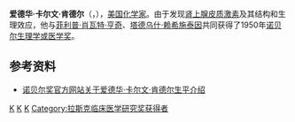 {{Infobox scientist
| name              = 爱德华·卡尔文·肯德尔
| image             = Edward Calvin Kendall nobel.jpg
| image_size        = 180px
| caption           = 1950年的肯德爾
| birth_date        = {{BirthDeathAge|B|1886|3|8|1972|5|4|}}
| birth_place       = [[美國|美國]][[康乃狄克州|康乃狄克州]]{{link-en|南諾沃克|South Norwalk, Connecticut}}
| death_date        = {{BirthDeathAge||1886|3|8|1972|5|4|}}
| death_place       = [[美國|美國]][[紐澤西州|紐澤西州]][[普林斯頓|普林斯頓]]
| alma_mater        = [[哥倫比亞大學|哥倫比亞大學]]
| fields            = [[生物化學|生物化學]]
| workplaces        = {{link-en|帕克-戴維斯|Parke-Davis}}<br>{{link-en|聖路加-羅斯福醫院中心|St. Luke's-Roosevelt Hospital Center}}<br>[[馬約診所|馬約診所]]<br>[[普林斯頓大學|普林斯頓大學]]
| known_for         = 分離出[[甲狀腺激素|甲狀腺激素]]<br>發現[[可的松|可的松]]
| awards            = [[拉斯克獎|拉斯克獎]] (1949)<br>{{link-en|通行基金|Passano Foundation}} (1950)<br>[[諾貝爾生理學或醫學獎|諾貝爾生理學或醫學獎]] (1950)
}}
'''爱德华·卡尔文·肯德尔'''（{{lang-en|'''Edward Calvin Kendall'''}}，{{bd|1886年|3月8日|1972年|3月4日}}），[[美国|美国]][[化学家|化学家]]。由于发现[[肾上腺皮质激素|肾上腺皮质激素]]及其结构和生理效应，他与[[菲利普·肖瓦特·亨奇|菲利普·肖瓦特·亨奇]]、[[塔德乌什·赖希施泰因|塔德乌什·赖希施泰因]]共同获得了1950年[[诺贝尔生理学或医学奖|诺贝尔生理学或医学奖]]。

== 参考资料 ==
* [http://nobelprize.org/nobel_prizes/medicine/laureates/1950/kendall-bio.html 诺贝尔奖官方网站关于爱德华·卡尔文·肯德尔生平介绍] {{Wayback|url=http://nobelprize.org/nobel_prizes/medicine/laureates/1950/kendall-bio.html |date=20071026085329 }}

{{諾貝爾生理學或醫學獎獲得者 (1926年-1950年)}}
{{拉斯克-德贝基临床医学研究奖获得者}}
{{Authority control}}
[[Category:美国化学家|K]]
[[Category:诺贝尔生理学或医学奖获得者|K]]
[[Category:哥倫比亞大學校友|K]]
[[Category:拉斯克临床医学研究奖获得者|Category:拉斯克临床医学研究奖获得者]]